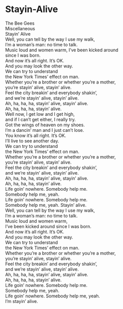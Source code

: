 # Stayin-Alive

The Bee Gees  
Miscellaneous  
Stayin' Alive  
Well, you can tell by the way I use my walk,   
I'm a woman's man: no time to talk.    
Music loud and women warm, I've been kicked around   
since I was born.    
And now it's all right.  It's OK.    
And you may look the other way.    
We can try to understand   
the New York Times' effect on man.  
Whether you're a brother or whether you're a mother,   
you're stayin' alive, stayin' alive.    
Feel the city breakin' and everybody shakin',   
and we're stayin' alive, stayin' alive.    
Ah, ha, ha, ha, stayin' alive, stayin' alive.  
Ah, ha, ha, ha, stayin' alive.  
Well now, I get low and I get high,   
and if I can't get either, I really try.  
Got the wings of heaven on my shoes.    
I'm a dancin' man and I just can't lose.    
You know it's all right.  It's OK.    
I'll live to see another day.    
We can try to understand   
the New York Times' effect on man.    
Whether you're a brother or whether you're a mother,   
you're stayin' alive, stayin' alive.    
Feel the city breakin' and everybody shakin',   
and we're stayin' alive, stayin' alive.    
Ah, ha, ha, ha, stayin' alive, stayin' alive.  
Ah, ha, ha, ha, stayin' alive.  
Life goin' nowhere.  Somebody help me.    
Somebody help me, yeah.    
Life goin' nowhere.  Somebody help me.    
Somebody help me, yeah.  Stayin' alive.  
Well, you can tell by the way I use my walk,   
I'm a woman's man: no time to talk.    
Music loud and women warm,   
I've been kicked around since I was born.  
And now it's all right.  It's OK.    
And you may look the other way.    
We can try to understand   
the New York Times' effect on man.  
Whether you're a brother or whether you're a mother,   
you're stayin' alive, stayin' alive.    
Feel the city breakin' and everybody shakin',   
and we're stayin' alive, stayin' alive.    
Ah, ha, ha, ha, stayin' alive, stayin' alive.  
Ah, ha, ha, ha, stayin' alive.  
Life goin' nowhere.  Somebody help me.    
Somebody help me, yeah.    
Life goin' nowhere.  Somebody help me, yeah.    
I'm stayin' alive.
